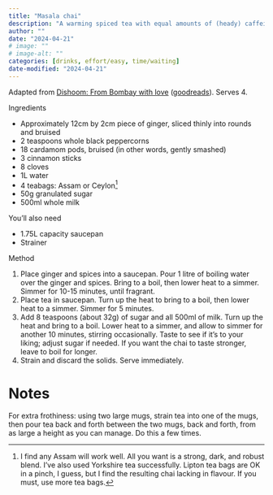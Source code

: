 ```yaml
---
title: "Masala chai"
description: "A warming spiced tea with equal amounts of (heady) caffeine and sugar. This adaptation tastes similar to the one served in Dishoom London: the best masala chai I've ever had."
author: ""
date: "2024-04-21"
# image: ""
# image-alt: ""
categories: [drinks, effort/easy, time/waiting]
date-modified: "2024-04-21"
---
```


Adapted from [Dishoom: From Bombay with love](https://www.dishoom.com/cookery-book/) ([goodreads](https://www.goodreads.com/en/book/show/44569827)). Serves 4.

Ingredients

-   Approximately 12cm by 2cm piece of ginger, sliced thinly into rounds and bruised
-   2 teaspoons whole black peppercorns
-   18 cardamom pods, bruised (in other words, gently smashed)
-   3 cinnamon sticks
-   8 cloves
-   1L water
-   4 teabags: Assam or Ceylon[^1]
-   50g granulated sugar
-   500ml whole milk

[^1]: I find any Assam will work well. All you want is a strong, dark, and robust blend. I've also used Yorkshire tea successfully. Lipton tea bags are OK in a pinch, I guess, but I find the resulting chai lacking in flavour. If you must, use more tea bags.

You'll also need

-   1.75L capacity saucepan
-   Strainer

Method

1.  Place ginger and spices into a saucepan. Pour 1 litre of boiling water over the ginger and spices. Bring to a boil, then lower heat to a simmer. Simmer for 10-15 minutes, until fragrant.
2.  Place tea in saucepan. Turn up the heat to bring to a boil, then lower heat to a simmer. Simmer for 5 minutes.
3.  Add 8 teaspoons (about 32g) of sugar and all 500ml of milk. Turn up the heat and bring to a boil. Lower heat to a simmer, and allow to simmer for another 10 minutes, stirring occasionally. Taste to see if it's to your liking; adjust sugar if needed. If you want the chai to taste stronger, leave to boil for longer.
4.  Strain and discard the solids. Serve immediately.

# Notes

For extra frothiness: using two large mugs, strain tea into one of the mugs, then pour tea back and forth between the two mugs, back and forth, from as large a height as you can manage. Do this a few times.